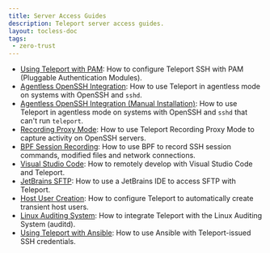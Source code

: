 ```yaml
---
title: Server Access Guides
description: Teleport server access guides.
layout: tocless-doc
tags:
 - zero-trust
---
```


- [Using Teleport with PAM](ssh-pam.mdx): How to configure Teleport SSH with PAM (Pluggable Authentication Modules).
- [Agentless OpenSSH Integration](../openssh/openssh-agentless.mdx): How to use Teleport in agentless mode on systems with OpenSSH and `sshd`.
- [Agentless OpenSSH Integration (Manual Installation)](../openssh/openssh-manual-install.mdx): How to use Teleport in agentless mode
  on systems with OpenSSH and `sshd` that can't run `teleport`.
- [Recording Proxy Mode](recording-proxy-mode.mdx): How to use Teleport Recording Proxy Mode to capture activity on OpenSSH servers.
- [BPF Session Recording](bpf-session-recording.mdx): How to use BPF to record SSH session commands, modified files and network connections.
- [Visual Studio Code](vscode.mdx): How to remotely develop with Visual Studio Code and Teleport.
- [JetBrains SFTP](jetbrains-sftp.mdx): How to use a JetBrains IDE to access SFTP with Teleport.
- [Host User Creation](host-user-creation.mdx): How to configure Teleport to automatically create transient host users.
- [Linux Auditing System](auditd.mdx): How to integrate Teleport with the Linux Auditing System (auditd).
- [Using Teleport with Ansible](ansible.mdx): How to use Ansible with
  Teleport-issued SSH credentials.
